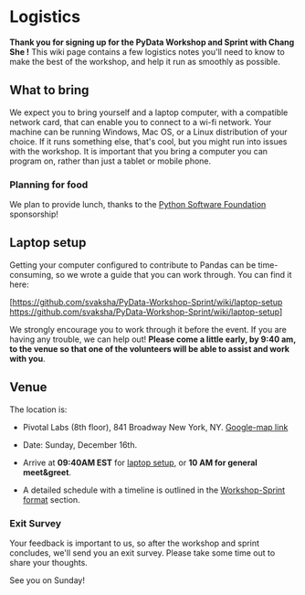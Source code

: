 = Logistics = 
'''Thank you for signing up for the PyData Workshop and Sprint with Chang She !'''
This wiki page contains a few logistics notes you'll need to know to make the best of the workshop, and help it run as smoothly as possible.

== What to bring ==

We expect you to bring yourself and a laptop computer, with a compatible network card, that can enable you to connect to a wi-fi network. Your machine can be running Windows, Mac OS, or a Linux distribution of your choice. If it runs something else, that's cool, but you might run into issues with the workshop.
It is important that you bring a computer you can program on, rather than just a tablet or mobile phone.

=== Planning for food === 

We plan to provide lunch, thanks to the [http://pythonsprints.com/ Python Software Foundation] sponsorship! 

== Laptop setup ==

Getting your computer configured to contribute to Pandas can be time-consuming, so we wrote a guide that you can work through. 
You can find it here:

[https://github.com/svaksha/PyData-Workshop-Sprint/wiki/laptop-setup
https://github.com/svaksha/PyData-Workshop-Sprint/wiki/laptop-setup]

We strongly encourage you to work through it before the event. If you are having any trouble, we can help out! '''Please come a little early, by 9:40 am, to the venue so that one of the volunteers will be able to assist and work with you'''.

== Venue ==

The location is:
* Pivotal Labs (8th floor), 841 Broadway New York, NY. [https://maps.google.com/maps?q=841+Broadway+New+York,+NY,+New+York,+NY  Google-map link]

* Date: Sunday, December 16th.

* Arrive at '''09:40AM EST''' for [https://github.com/svaksha/PyData-Workshop-Sprint/wiki/laptop%20setup laptop setup], or '''10 AM for general meet&greet'''.

* A detailed schedule with a timeline is outlined in the [https://github.com/svaksha/PyData-Workshop-Sprint/wiki/2012-NYC#wiki-WorkshopSprint_format_and_Timeline Workshop-Sprint format] section.

=== Exit Survey === 
Your feedback is important to us, so after the workshop and sprint concludes, we'll send you an exit survey. Please take some time out to share your thoughts.

See you on Sunday!